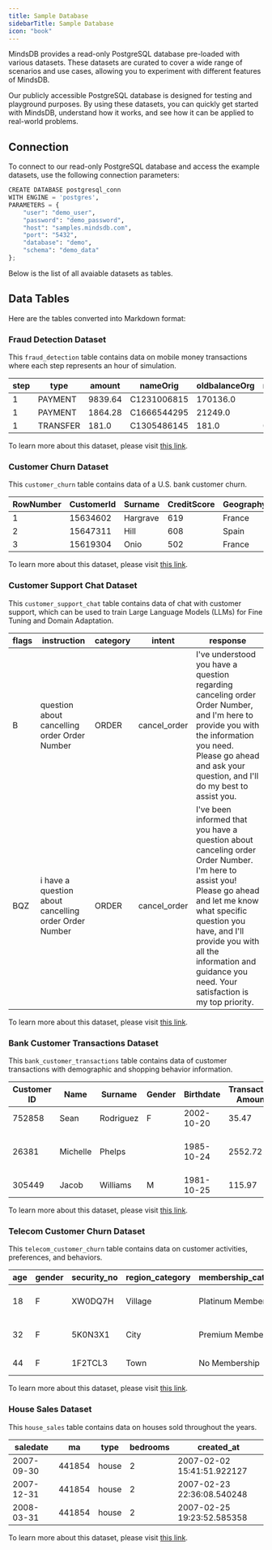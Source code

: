 ```yaml
---
title: Sample Database
sidebarTitle: Sample Database
icon: "book"
---
```


MindsDB provides a read-only PostgreSQL database pre-loaded with various datasets. These datasets are curated to cover a wide range of scenarios and use cases, allowing you to experiment with different features of MindsDB.

Our publicly accessible PostgreSQL database is designed for testing and playground purposes. By using these datasets, you can quickly get started with MindsDB, understand how it works, and see how it can be applied to real-world problems.

## Connection

To connect to our read-only PostgreSQL database and access the example datasets, use the following connection parameters:

```python
CREATE DATABASE postgresql_conn 
WITH ENGINE = 'postgres', 
PARAMETERS = {
    "user": "demo_user",
    "password": "demo_password",
    "host": "samples.mindsdb.com",
    "port": "5432",
    "database": "demo",
    "schema": "demo_data"
};
```

Below is the list of all avaiable datasets as tables.

## Data Tables

Here are the tables converted into Markdown format:

### Fraud Detection Dataset

This `fraud_detection` table contains data on mobile money transactions where each step represents an hour of simulation.

| step | type      | amount  | nameOrig     | oldbalanceOrg | newbalanceOrig | nameDest     | oldbalanceDest | newbalanceDest | isFraud | isFlaggedFraud |
|------|-----------|---------|--------------|---------------|----------------|--------------|----------------|----------------|---------|----------------|
| 1    | PAYMENT   | 9839.64 | C1231006815  | 170136.0      | 160296.36      | M1979787155  | 0.0            | 0.0            | 0       | 0              |
| 1    | PAYMENT   | 1864.28 | C1666544295  | 21249.0       | 19384.72       | M2044282225  | 0.0            | 0.0            | 0       | 0              |
| 1    | TRANSFER  | 181.0   | C1305486145  | 181.0         | 0.0            | C553264065   | 0.0            | 0.0            | 1       | 0              |

To learn more about this dataset, please visit [this link](https://www.kaggle.com/datasets/ealaxi/paysim1).

### Customer Churn Dataset

This `customer_churn` table contains data of a U.S. bank customer churn.

| RowNumber | CustomerId | Surname    | CreditScore | Geography | Gender | Age | Tenure | Balance   | NumOfProducts | HasCrCard | IsActiveMember | EstimatedSalary | Exited |
|-----------|------------|------------|-------------|-----------|--------|-----|--------|-----------|---------------|-----------|----------------|-----------------|--------|
| 1         | 15634602   | Hargrave   | 619         | France    | Female | 42  | 2      | 0         | 1             | 1         | 1              | 101348.88       | 1      |
| 2         | 15647311   | Hill       | 608         | Spain     | Female | 41  | 1      | 83807.86  | 1             | 0         | 1              | 112542.58       | 0      |
| 3         | 15619304   | Onio       | 502         | France    | Female | 42  | 8      | 159660.8  | 3             | 1         | 0              | 113931.57       | 1      |

To learn more about this dataset, please visit [this link](https://www.kaggle.com/datasets/shantanudhakadd/bank-customer-churn-prediction).

### Customer Support Chat Dataset

This `customer_support_chat` table contains data of chat with customer support, which can be used to train Large Language Models (LLMs) for Fine Tuning and Domain Adaptation.

| flags | instruction                               | category | intent       | response                                                                                                                                                   |
|-------|-------------------------------------------|----------|--------------|-----------------------------------------------------------------------------------------------------------------------------------------------------------|
| B     | question about cancelling order Order Number | ORDER    | cancel_order | I've understood you have a question regarding canceling order Order Number, and I'm here to provide you with the information you need. Please go ahead and ask your question, and I'll do my best to assist you. |
| BQZ   | i have a question about cancelling order Order Number | ORDER    | cancel_order | I've been informed that you have a question about canceling order Order Number. I'm here to assist you! Please go ahead and let me know what specific question you have, and I'll provide you with all the information and guidance you need. Your satisfaction is my top priority. |

To learn more about this dataset, please visit [this link](https://huggingface.co/datasets/bitext/Bitext-customer-support-llm-chatbot-training-dataset).

### Bank Customer Transactions Dataset

This `bank_customer_transactions` table contains data of customer transactions with demographic and shopping behavior information.

| Customer ID | Name      | Surname   | Gender | Birthdate   | Transaction Amount | Date       | Merchant Name           | Category  |
|-------------|-----------|-----------|--------|-------------|--------------------|------------|-------------------------|-----------|
| 752858      | Sean      | Rodriguez | F      | 2002-10-20  | 35.47             | 2023-04-03 | Smith-Russell           | Cosmetic  |
| 26381       | Michelle  | Phelps    |        | 1985-10-24  | 2552.72           | 2023-07-17 | Peck, Spence and Young  | Travel    |
| 305449      | Jacob     | Williams  | M      | 1981-10-25  | 115.97            | 2023-09-20 | Steele Inc              | Clothing  |

To learn more about this dataset, please visit [this link](https://www.kaggle.com/datasets/bkcoban/customer-transactions).

### Telecom Customer Churn Dataset

This `telecom_customer_churn` table contains data on customer activities, preferences, and behaviors.

| age | gender | security_no | region_category | membership_category | joining_date | joined_through_referral | referral_id | preferred_offer_types  | medium_of_operation | internet_option | last_visit_time | days_since_last_login | avg_time_spent | avg_transaction_value | avg_frequency_login_days | points_in_wallet | used_special_discount | offer_application_preference | past_complaint | complaint_status        | feedback                 | churn_risk_score |
|-----|--------|-------------|-----------------|---------------------|--------------|-------------------------|-------------|------------------------|---------------------|-----------------|-----------------|------------------------|----------------|-----------------------|---------------------------|------------------|------------------------|---------------------------|-----------------|------------------------|--------------------------|------------------|
| 18  | F      | XW0DQ7H     | Village         | Platinum Membership | 17-08-2017   | No                      | xxxxxxxx    | Gift Vouchers/Coupons  | ?                   | Wi-Fi           | 16:08:02        | 17                     | 300.63         | 53005.25              | 17                        | 781.75           | Yes                    | Yes                       | No              | Not Applicable         | Products always in Stock | 0                |
| 32  | F      | 5K0N3X1     | City            | Premium Membership  | 28-08-2017   | ?                       | CID21329    | Gift Vouchers/Coupons  | Desktop             | Mobile_Data     | 12:38:13        | 16                     | 306.34         | 12838.38              | 10                        |                  | Yes                    | No                        | Yes             | Solved                 | Quality Customer Care    | 0                |
| 44  | F      | 1F2TCL3     | Town            | No Membership       | 11-11-2016   | Yes                     | CID12313    | Gift Vouchers/Coupons  | Desktop             | Wi-Fi           | 22:53:21        | 14                     | 516.16         | 21027                 | 22                        | 500.69           | No                     | Yes                       | Yes             | Solved in Follow-up    | Poor Website             | 1                |

To learn more about this dataset, please visit [this link](https://huggingface.co/datasets/d0r1h/customer_churn).

### House Sales Dataset

This `house_sales` table contains data on houses sold throughout the years.

| saledate   | ma      | type  | bedrooms | created_at                 |
|------------|---------|-------|---------|----------------------------|
| 2007-09-30 | 441854  | house | 2       | 2007-02-02 15:41:51.922127 |
| 2007-12-31 | 441854  | house | 2       | 2007-02-23 22:36:08.540248 |
| 2008-03-31 | 441854  | house | 2       | 2007-02-25 19:23:52.585358 |

To learn more about this dataset, please visit [this link](https://www.kaggle.com/datasets/).
